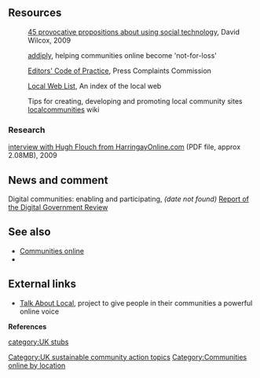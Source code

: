 {{TOCright}}{{PhotowantedCASwikiUK}}
{{topicl|[[United Kingdom]]|[[Communities online]]}}

== Resources ==

:[http://socialreporter.com/?p=559 45 provocative propositions about using social technology], David Wilcox, 2009

:[https://live.addiply.com/en/ addiply], helping communities online become 'not-for-loss'

:[http://www.pcc.org.uk/cop/practice.html Editors' Code of Practice], Press Complaints Commission

:[http://localweblist.net/ Local Web List], An index of the local web

:Tips for creating, developing and promoting local community sites [http://localcommunities.wikispaces.com/How-Tos localcommunities] wiki 

=== Research ===

[http://www.lgeoresearch.com/LGEONewsletters/Vol1.pdf interview with Hugh Flouch from HarringayOnline.com] (PDF file, approx 2.08MB), 2009

== News and comment ==

Digital communities: enabling and participating, ''(date not found)'' [http://digitalgovernmentreview.readandcomment.com/empowering-people-and-communities-through-digital-services/digital-communities-enabling-and-participating/ Report of the Digital Government Review]

== See also ==
*[[Communities online]]
*{{localtopicUK}}
== External links ==
*[http://talkaboutlocal.org/ Talk About Local], project to give people in their communities a powerful online voice


{{scaendmenu}}

'''References'''
{{Attrib sca ref|United Kingdom}}
<references/>

{{stub}}
[[category:UK stubs]]

[[Category:UK sustainable community action topics]]
[[Category:Communities online by location]]